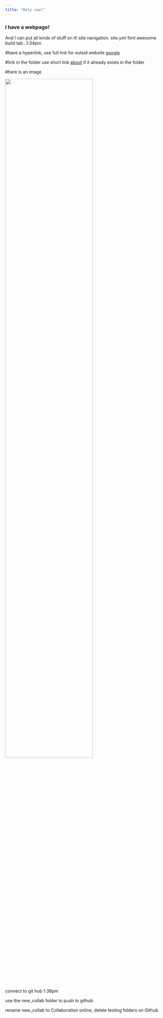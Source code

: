 ```yaml
---
title: "Holy cow!"
---
```


### I have a webpage!

And I can put all kinds of stuff on it!
site navigation. site.yml
font awesome
build tab...1:34pm

#have a hyperlink, use full link for outsid website
[google](https://www.google.com)

#link in the folder use short link
[about](about.html)
if it already exists in the folder

#here is an image

<img src="images/image.jpg" style="width:75%">

connect to git hub 1:38pm

use the new_collab folder to push to github


rename new_collab to Collaboration online, delete testing folders on Github



